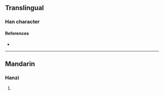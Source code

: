 {{character info/new}}
==Translingual==

===Han character===
{{Han char|rn=86|rad=火|as=04|sn=8|four=94890|canj=FD,XFD|ids=⿰火木}}

====References====
* {{Han ref|kx=0667.160|dkj=18913|dj=1076.240|hdz=32191.070|uh=7091|ud=28817|bh=CD56|bd=52566}}

----

==Mandarin==

===Hanzi===
{{cmn-hanzi|pin=[[mù]] ([[mu4]])|wg=mu<sup>4</sup>}}

# {{defn|lang=cmn|sort=火04}}